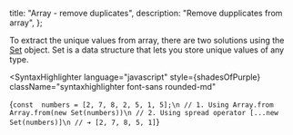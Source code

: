 
  title: "Array - remove duplicates",
  description: "Remove dupplicates from array",
};


To extract the unique values from array, there are two solutions using the [Set](https://developer.mozilla.org/en-US/docs/Web/JavaScript/Reference/Global_Objects/Set) object.
Set is a data structure that lets you store unique values of any type.

<SyntaxHighlighter
  language="javascript"
  style={shadesOfPurple}
  className="syntaxhighlighter font-sans rounded-md"
>
  {`const  numbers = [2, 7, 8, 2, 5, 1, 5];\n
// 1. Using Array.from
Array.from(new Set(numbers))\n
// 2. Using spread operator
[...new Set(numbers)]\n
// ➔ [2, 7, 8, 5, 1]`}
</SyntaxHighlighter>
